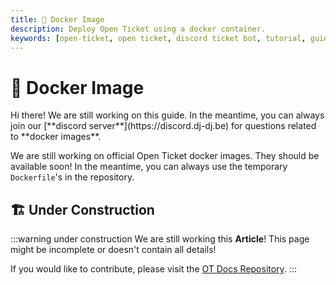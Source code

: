 ```yaml
---
title: 🐳 Docker Image
description: Deploy Open Ticket using a docker container.
keywords: [open-ticket, open ticket, discord ticket bot, tutorial, guide, article, hosting, docker, compose, dockerfile, container, image]
---
```

<head>
    <link rel="apple-touch-icon" href="/img/logo_vertical.png"/>
</head>

# 🐳 Docker Image
<FlexHorizontal>
<div style={{width:"50%"}} className="otdocs-flex-mobile-width">
Hi there! We are still working on this guide. In the meantime, you can always join our [**discord server**](https://discord.dj-dj.be) for questions related to <C color="blue">**docker images**</C>.

We are still working on official Open Ticket docker images. They should be available soon! In the meantime, you can always use the temporary `Dockerfile`'s in the repository.
</div>
<div style={{width:"50%"}} className="otdocs-flex-mobile-width">
    <StyledTitle title="Docker" description="Deploying Open Ticket with Docker"></StyledTitle>
</div>
</FlexHorizontal>

<Divider></Divider>
## 🏗️ Under Construction
:::warning under construction
We are still working this **Article**! This page might be incomplete or doesn't contain all details!

If you would like to contribute, please visit the [OT Docs Repository](https://github.com/DJj123dj/ot-docs).
:::